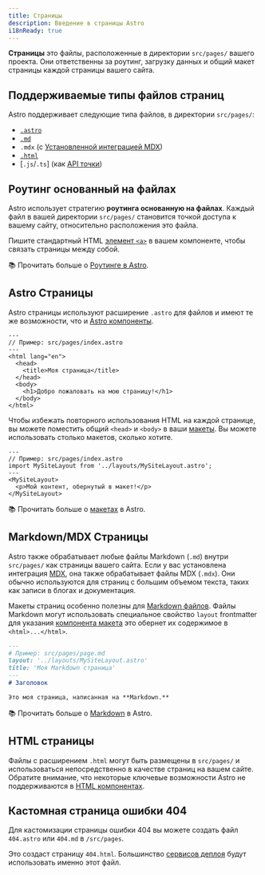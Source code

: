 ```yaml
---
title: Страницы
description: Введение в страницы Astro
i18nReady: true
---
```


**Страницы** это файлы, расположенные в директории `src/pages/` вашего проекта. 
Они ответственны за роутинг, загрузку данных и общий макет страницы каждой страницы вашего сайта.

## Поддерживаемые типы файлов страниц 

Astro поддерживает следующие типа файлов, в директории `src/pages/`:
- [`.astro`](#astro-страницы)
- [`.md`](#markdownmdx-страницы)
- `.mdx` (с [Установленной интеграцией MDX](/ru/guides/integrations-guide/mdx/#installation))
- [`.html`](#html-страницы)
- [`.js`/`.ts`] (как [API точки](/ru/basics/endpoints/))

## Роутинг основанный на файлах

Astro использует стратегию **роутинга основанную на файлах**.
Каждый файл в вашей директории `src/pages/` становится точкой доступа к вашему сайту, относительно расположения это файла.

Пишите стандартный HTML [элемент `<a>`](https://developer.mozilla.org/en-US/docs/Web/HTML/Element/a) 
в вашем компоненте, чтобы связать страницы между собой.

📚 Прочитать больше о [Роутинге в Astro](/ru/basics/routing/).

## Astro Страницы

Astro страницы используют расширение `.astro` для файлов и имеют те же возможности, что и [Astro компоненты](/ru/basics/astro-components/).

```astro
---
// Пример: src/pages/index.astro
---
<html lang="en">
  <head>
    <title>Моя страница</title>
  </head>
  <body>
    <h1>Добро пожаловать на мою страницу!</h1>
  </body>
</html>
```

Чтобы избежать повторного использования HTML на каждой странице, вы можете поместить общий `<head>` и `<body>`
в ваши [макеты](/ru/basics/layouts/).
Вы можете использовать столько макетов, сколько хотите.

```astro {3} /</?MySiteLayout>/
---
// Пример: src/pages/index.astro
import MySiteLayout from '../layouts/MySiteLayout.astro';
---
<MySiteLayout>
  <p>Мой контент, обернутый в макет!</p>
</MySiteLayout>
```

📚 Прочитать больше о [макетах](/ru/basics/layouts/) в Astro.

## Markdown/MDX Страницы

Astro также обрабатывает любые файлы Markdown (`.md`) внутри `src/pages/` как страницы вашего сайта.
Если у вас установлена интеграция [MDX](/ru/guides/integrations-guide/mdx/#installation), она также обрабатывает файлы MDX (`.mdx`).
Они обычно используются для страниц с большим объемом текста, таких как записи в блогах и документация.

Макеты страниц особенно полезны для [Markdown файлов](#markdownmdx-страницы).
Файлы Markdown могут использовать специальное свойство `layout` frontmatter для указания [компонента макета](/ru/basics/layouts/)
это обернет их содержимое в `<html>...</html>`.

```md {3}
---
# Пример: src/pages/page.md
layout: '../layouts/MySiteLayout.astro'
title: 'Моя Markdown страница'
---
# Заголовок

Это моя страница, написанная на **Markdown.**
```

📚 Прочитать больше о [Markdown](/ru/guides/markdown-content/) в Astro.

## HTML страницы

Файлы с расширением `.html` могут быть размещены в `src/pages/` и использоваться непосредственно в качестве страниц на вашем сайте.
Обратите внимание, что некоторые ключевые возможности Astro не поддерживаются в [HTML компонентах](/ru/basics/astro-components/#html-компоненты).

## Кастомная страница ошибки 404

Для кастомизации страницы ошибки 404 вы можете создать файл `404.astro` или `404.md` в `/src/pages`.

Это создаст страницу `404.html`. Большинство [сервисов деплоя](/ru/guides/deploy/) будут использовать именно этот файл.

